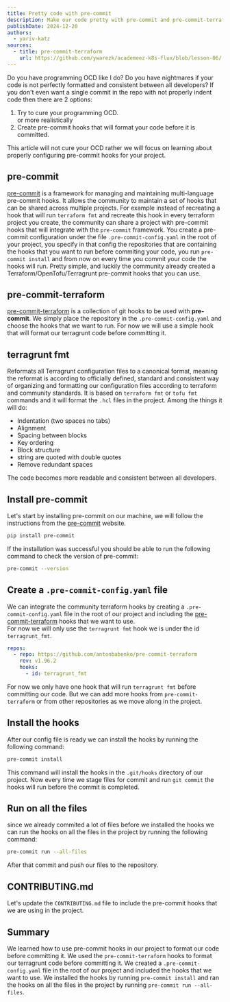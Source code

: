 ```yaml
---
title: Pretty code with pre-commit
description: Make our code pretty with pre-commit and pre-commit-terraform
publishDate: 2024-12-20
authors:
  - yariv-katz
sources:
  - title: pre-commit-terraform
    url: https://github.com/ywarezk/academeez-k8s-flux/blob/lesson-06/.pre-commit-config.yaml
---
```


Do you have programming OCD like I do? Do you have nightmares if your code is not perfectly formatted and consistent between all developers? If you don't even want a single commit in the repo with not properly indent code then there are 2 options:
1. Try to cure your programming OCD.  
or more realistically
2. Create pre-commit hooks that will format your code before it is committed.

This article will not cure your OCD rather we will focus on learning about properly configuring pre-commit hooks for your project.

## pre-commit

[pre-commit](https://pre-commit.com/) is a framework for managing and maintaining multi-language pre-commit hooks.
It allows the community to maintain a set of hooks that can be shared across multiple projects.
For example instead of recreating a hook that will run `terraform fmt` and recreate this hook in every terraform project you create, the community can share a project with pre-commit hooks that will integrate with the `pre-commit` framework.
You create a pre-commit configuration under the file `.pre-commit-config.yaml` in the root of your project, you specify in that config the repositories that are containing the hooks that you want to run before commiting your code, you run `pre-commit install` and from now on every time you commit your code the hooks will run.
Pretty simple, and luckily the community already created a Terraform/OpenTofu/Terragrunt pre-commit hooks that you can use.

## pre-commit-terraform

[pre-commit-terraform](https://github.com/antonbabenko/pre-commit-terraform) is a collection of git hooks to be used with **pre-commit**.
We simply place the repository in the `.pre-commit-config.yaml` and choose the hooks that we want to run.
For now we will use a simple hook that will format our terragrunt code before committing it.

## terragrunt fmt

Reformats all Terragrunt configuration files to a canonical format, meaning the reformat is according to officially defined, standard and consistent way of organizing and formatting our configuration files according to terraform and community standards.
It is based on `terraform fmt` or `tofu fmt` commands and it will format the `.hcl` files in the project.
Among the things it will do:
- Indentation (two spaces no tabs)
- Alignment
- Spacing between blocks
- Key ordering
- Block structure
- string are quoted with double quotes
- Remove redundant spaces

The code becomes more readable and consistent between all developers.

## Install pre-commit

Let's start by installing pre-commit on our machine, we will follow the instructions from the [pre-commit](https://pre-commit.com/#installation) website.

```bash
pip install pre-commit
```

If the installation was successful you should be able to run the following command to check the version of pre-commit:

```bash
pre-commit --version
```

## Create a `.pre-commit-config.yaml` file

We can integrate the community terraform hooks by creating a `.pre-commit-config.yaml` file in the root of our project and including the [pre-commit-terraform](https://github.com/antonbabenko/pre-commit-terraform) hooks that we want to use.  
For now we will only use the `terragrunt fmt` hook we is under the id `terragrunt_fmt`.

```yaml title=".pre-commit-config.yaml"
repos:
  - repo: https://github.com/antonbabenko/pre-commit-terraform
    rev: v1.96.2
    hooks:
      - id: terragrunt_fmt
```

For now we only have one hook that will run `terragrunt fmt` before committing our code. But we can add more hooks from `pre-commit-terraform` or from other repositories as we move along in the project.

## Install the hooks

After our config file is ready we can install the hooks by running the following command:

```bash
pre-commit install
```

This command will install the hooks in the `.git/hooks` directory of our project.
Now every time we stage files for commit and run `git commit` the hooks will run before the commit is completed.

## Run on all the files

since we already commited a lot of files before we installed the hooks we can run the hooks on all the files in the project by running the following command:

```bash
pre-commit run --all-files
```

After that commit and push our files to the repository.

## CONTRIBUTING.md

Let's update the `CONTRIBUTING.md` file to include the pre-commit hooks that we are using in the project.

## Summary

We learned how to use pre-commit hooks in our project to format our code before committing it.
We used the `pre-commit-terraform` hooks to format our terragrunt code before committing it.
We created a `.pre-commit-config.yaml` file in the root of our project and included the hooks that we want to use.
We installed the hooks by running `pre-commit install` and ran the hooks on all the files in the project by running `pre-commit run --all-files`.




